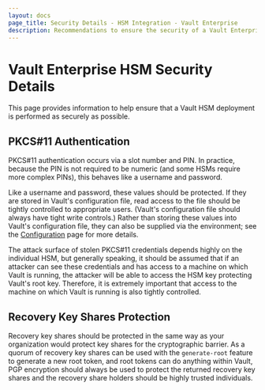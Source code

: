 ```yaml
---
layout: docs
page_title: Security Details - HSM Integration - Vault Enterprise
description: Recommendations to ensure the security of a Vault Enterprise HSM deployment.
---
```


# Vault Enterprise HSM Security Details

This page provides information to help ensure that a Vault HSM deployment is
performed as securely as possible.

## PKCS#11 Authentication

PKCS#11 authentication occurs via a slot number and PIN. In practice, because
the PIN is not required to be numeric (and some HSMs require more complex
PINs), this behaves like a username and password.

Like a username and password, these values should be protected. If they are
stored in Vault's configuration file, read access to the file should be tightly
controlled to appropriate users. (Vault's configuration file should always have
tight write controls.) Rather than storing these values into Vault's
configuration file, they can also be supplied via the environment; see the
[Configuration](/docs/configuration/seal/pkcs11) page for more details.

The attack surface of stolen PKCS#11 credentials depends highly on the
individual HSM, but generally speaking, it should be assumed that if an
attacker can see these credentials and has access to a machine on which Vault
is running, the attacker will be able to access the HSM key protecting Vault's
root key. Therefore, it is extremely important that access to the machine on
which Vault is running is also tightly controlled.

## Recovery Key Shares Protection

Recovery key shares should be protected in the same way as your organization
would protect key shares for the cryptographic barrier. As a quorum of recovery
key shares can be used with the `generate-root` feature to generate a new root
token, and root tokens can do anything within Vault, PGP encryption should
always be used to protect the returned recovery key shares and the recovery
share holders should be highly trusted individuals.
